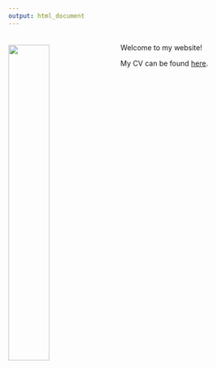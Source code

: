 ```yaml
---
output: html_document
---
```


<link rel="stylesheet" href="styles.css" type="text/css">
<img src="images/tilman.jpg" style="width:40%; margin-right: 20px; margin-top: 20px" align="left">

<br>
Welcome to my website!


My CV can be found [here](files/CV.pdf).